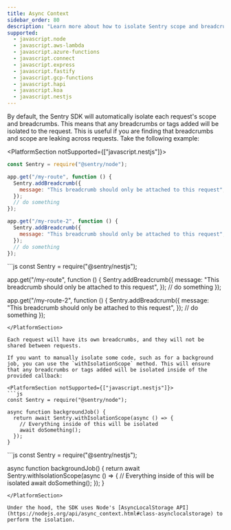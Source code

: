 ```yaml
---
title: Async Context
sidebar_order: 80
description: "Learn more about how to isolate Sentry scope and breadcrumbs across requests."
supported:
  - javascript.node
  - javascript.aws-lambda
  - javascript.azure-functions
  - javascript.connect
  - javascript.express
  - javascript.fastify
  - javascript.gcp-functions
  - javascript.hapi
  - javascript.koa
  - javascript.nestjs
---
```


By default, the Sentry SDK will automatically isolate each request's scope and breadcrumbs. This means that any breadcrumbs or tags added will be isolated to the request. This is useful if you are finding that breadcrumbs and scope are leaking across requests. Take the following example:

<PlatformSection notSupported={["javascript.nestjs"]}>
```js
const Sentry = require("@sentry/node");

app.get("/my-route", function () {
  Sentry.addBreadcrumb({
    message: "This breadcrumb should only be attached to this request",
  });
  // do something
});

app.get("/my-route-2", function () {
  Sentry.addBreadcrumb({
    message: "This breadcrumb should only be attached to this request",
  });
  // do something
});
```
</PlatformSection>
<PlatformSection supported={["javascript.nestjs"]}>
```js
const Sentry = require("@sentry/nestjs");

app.get("/my-route", function () {
  Sentry.addBreadcrumb({
    message: "This breadcrumb should only be attached to this request",
  });
  // do something
});

  app.get("/my-route-2", function () {
  Sentry.addBreadcrumb({
    message: "This breadcrumb should only be attached to this request",
  });
  // do something
});
```
</PlatformSection>

Each request will have its own breadcrumbs, and they will not be shared between requests.

If you want to manually isolate some code, such as for a background job, you can use the `withIsolationScope` method. This will ensure that any breadcrumbs or tags added will be isolated inside of the provided callback:

<PlatformSection notSupported={["javascript.nestjs"]}>
```js
const Sentry = require("@sentry/node");

async function backgroundJob() {
  return await Sentry.withIsolationScope(async () => {
    // Everything inside of this will be isolated
    await doSomething();
  });
}
```
</PlatformSection>
<PlatformSection supported={["javascript.nestjs"]}>
```js
const Sentry = require("@sentry/nestjs");

async function backgroundJob() {
  return await Sentry.withIsolationScope(async () => {
  // Everything inside of this will be isolated
  await doSomething();
});
}
```
</PlatformSection>

Under the hood, the SDK uses Node's [AsyncLocalStorage API](https://nodejs.org/api/async_context.html#class-asynclocalstorage) to perform the isolation.
